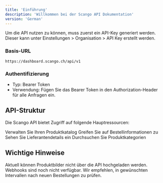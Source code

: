 ```yaml
---
title: 'Einführung'
description: 'Willkommen bei der Scango API Dokumentation'
version: 'German'
---
```


Um die API nutzen zu können, muss zuerst ein API-Key generiert werden. Dieser kann unter Einstellungen > Organisation > API Key erstellt werden.

### Basis-URL

`https://dashboard.scango.ch/api/v1`

### Authentifizierung

- Typ: Bearer Token
- Verwendung: Fügen Sie das Bearer Token in den Authorization-Header für alle Anfragen ein.

## API-Struktur

Die Scango API bietet Zugriff auf folgende Hauptressourcen:

<CardGroup>
  <Card title="Produkte" icon="box" href="/api-reference/endpoint/products">
    Verwalten Sie Ihren Produktkatalog
  </Card>
  <Card title="Bestellungen" icon="shopping-cart" href="/api-reference/endpoint/orders">
    Greifen Sie auf Bestellinformationen zu
  </Card>
  <Card title="Lieferanten" icon="truck" href="/api-reference/endpoint/suppliers">
    Sehen Sie Lieferantendetails ein
  </Card>
  <Card title="Kategorien" icon="folder-tree" href="/api-reference/endpoint/categories">
    Durchsuchen Sie Produktkategorien
  </Card>
</CardGroup>

## Wichtige Hinweise

<Note>
Aktuell können Produktbilder nicht über die API hochgeladen werden.
</Note>

<Note>
Webhooks sind noch nicht verfügbar. Wir empfehlen, in gewünschten Intervallen nach neuen Bestellungen zu prüfen.
</Note>

